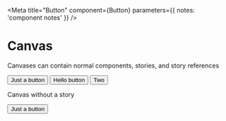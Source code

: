 
<Meta title="Button" component={Button} parameters={{ notes: 'component notes' }} />

# Canvas

Canvases can contain normal components, stories, and story references

<Canvas>
  <Button>Just a button</Button>
  <Story name="hello button">
    <Button>Hello button</Button>
  </Story>
  <Story name="two">
    <Button>Two</Button>
  </Story>
  <Story id="welcome--welcome" />
</Canvas>

Canvas without a story

<Canvas>
  <Button>Just a button</Button>
</Canvas>
